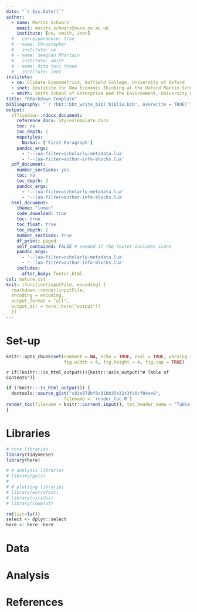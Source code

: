 ```yaml
---
date: "`r Sys.Date()`"
author:
  - name: Moritz Schwarz
    email: moritz.schwarz@ouce.ox.ac.uk
    institute: [ce, smith, inet]
  #   correspondence: true
  # - name: Christopher
  #   institute: ce
  # - name: Seaghán Mhartain
  #   institute: smith
  # - name: Rita Yuri Ynoue
  #   institute: inet
institute:
  - ce: Climate Econometrics, Nuffield College, University of Oxford
  - inet: Institute for New Economic Thinking at the Oxford Martin School
  - smith: Smith School of Enterprise and the Environment, University of Oxford
title: "RMarkdown Template"
bibliography: "`r rbbt::bbt_write_bib('biblio.bib', overwrite = TRUE)`"
output: 
  officedown::rdocx_document:
    reference_docx: StylesTemplate.docx
    toc: no
    toc_depth: 2
    mapstyles:
      Normal: ['First Paragraph']
    pandoc_args:
      - '--lua-filter=scholarly-metadata.lua'
      - '--lua-filter=author-info-blocks.lua'
  pdf_document:
    number_sections: yes
    toc: no
    toc_depth: 2
    pandoc_args:
      - '--lua-filter=scholarly-metadata.lua'
      - '--lua-filter=author-info-blocks.lua'
  html_document:
    theme: "lumen"
    code_download: true
    toc: true
    toc_float: true
    toc_depth: 2
    number_sections: true
    df_print: paged
    self_contained: FALSE # needed if the footer includes icons
    pandoc_args:
      - '--lua-filter=scholarly-metadata.lua'
      - '--lua-filter=author-info-blocks.lua'
    includes:
      after_body: footer.html
csl: nature.csl
knit: (function(inputFile, encoding) { 
  rmarkdown::render(inputFile, 
  encoding = encoding, 
  output_format = "all", 
  output_dir = here::here("output")) 
  })
---
```


# Set-up

```r
knitr::opts_chunk$set(comment = NA, echo = TRUE, eval = TRUE, warning = FALSE, message = FALSE, 
                      fig.width = 6, fig.height = 4, fig.cap = TRUE)
```

`r if(!knitr:::is_html_output()){knitr::asis_output("# Table of Contents")}`

```r
if (!knitr:::is_html_output()) {
  devtools::source_gist("c83e078bf8c81b035e32c3fc0cf04ee8", 
                      filename = 'render_toc.R')
render_toc(filename = knitr::current_input(), toc_header_name = "Table of Contents")
} 
```


# Libraries

```r
# core libraries
library(tidyverse)
library(here)

# # analysis libraries
# library(gets)
# 
# # plotting libraries
# library(extrafont)
# library(viridis)
# library(cowplot)

rm(list=ls())
select <- dplyr::select
here <- here::here
```

# Data


# Analysis


# References

